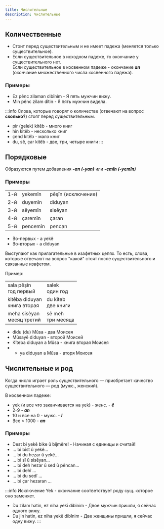 ```yaml
---
title: Числительные
description: Числительные
---
```


## Количественные

* Стоит перед существительным и не имеет падежа (меняется только существительное).
* Если существительное в исходном падеже, то окончание у существительного нет.<br/>Если существительное в косвенном падеже - окончание ___an___ (окончание множественного числа косвенного падежа).

### Примеры

* Ez pênc zilaman dibînim - Я пять мужчин вижу.
* Min pênc zilam dîtin - Я пять мужчин видела.

:::info
Слова, которые говорят о количестве (отвечают на вопрос __сколько?__) стоят перед существительным.

* pir (gelek) kitêb - много книг
* hin kitêb - несколько книг
* çend kitêb - мало книг
* du, sê, çar kitêb - две, три, четыре книги
:::

## Порядковые

Образуются путем добавления ___-an (-yan)___ или ___-emîn (-yemîn)___

### Примеры

||||
|-|-|-|
|1-й|yekemîn|pêşîn (исключение)|
|2-й|duyemîn|diduyan|
|3-й|sêyemîn|sisêyan|
|4-й|çaremîn|çaran|
|5-й|pencemîn|pencan|

* Во-первых - a yekê
* Во-вторых - a diduyan

Выступают как прилагательные в изафетных цепях. То есть, слова, которые отвечают на вопрос "какой" стоят после существительного и связанные изафетом.

Пример:

|||
|-|-|
|sala pêşîn<br/>год первый|salek<br/>один год|
|kitêba diduyan<br/>книга вторая|du kîteb<br/>две книги|
|meha sisêyan<br/>месяц третий|sê meh<br/>три месяца|

* didu (du) Mûsa - два Моисея
* Mûsayê diduyan - второй Моисей
* Kîteba diduyan a Mûsa - книга вторая Моисея
* - ya diduyan a Mûsa - вторя Моисея

## Числительные и род

Когда число играет роль существительного — приобретает качество существительного — род (мужс., женский).

В косвенном падеже:

* yek (и все что заканчивается на yek) - женс. - ___ê___
* 2-9 - ___an___
* 10 и все на 0 - мужс. - ___î___
* Все > 1000 - ___an___

### Примеры

* Dest bi yekê bike û bijmêre! - Начиная с единицы и считай!
* ... bi bîst û yekê...
* ... bi du hezar û yekê...
* ... bi sî û sisêyan...
* ... bi deh hezar û sed û pêncan...
* ... bi dehî ...
* ... bi du sedî ...
* ... bi çar hezaran ...

:::info Исключение
Yek - окончание соответствует роду сущ. которое оно заменяет.

* Du zilam hatin, ez niha yekî dibînim - Двое мужчин пришли, я сейчас одного вижу.
* Du jin hatin, ez niha yekê dibînim - Две женщины пришли, я сейчас одну вижу.
:::

